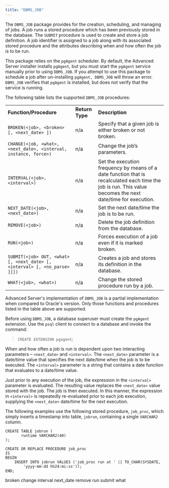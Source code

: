 ```yaml
---
title: "DBMS_JOB"
---
```


The `DBMS_JOB` package provides for the creation, scheduling, and managing of jobs. A job runs a stored procedure which has been previously stored in the database. The `SUBMIT` procedure is used to create and store a job definition. A job identifier is assigned to a job along with its associated stored procedure and the attributes describing when and how often the job is to be run.

This package relies on the `pgAgent` scheduler. By default, the Advanced Server installer installs `pgAgent`, but you must start the `pgAgent` service manually prior to using `DBMS_JOB`. If you attempt to use this package to schedule a job after un-installing `pgAgent, DBMS_JOB` will throw an error. `DBMS_JOB` verifies that `pgAgent` is installed, but does not verify that the service is running.

The following table lists the supported `DBMS_JOB` procedures:

|                                                                            |                 |                                                                                                                                                             |
| -------------------------------------------------------------------------- | --------------- | ----------------------------------------------------------------------------------------------------------------------------------------------------------- |
| **Function/Procedure**                                                     | **Return Type** | **Description**                                                                                                                                             |
| `BROKEN(<job>, <broken> [, <next_date> ])`                                 | n/a             | Specify that a given job is either broken or not broken.                                                                                                    |
| `CHANGE(<job, <what>, <next_date>, <interval, instance, force>)`           | n/a             | Change the job’s parameters.                                                                                                                                |
| `INTERVAL(<job>, <interval>)`                                              | n/a             | Set the execution frequency by means of a date function that is recalculated each time the job is run. This value becomes the next date/time for execution. |
| `NEXT_DATE(<job>, <next_date>)`                                            | n/a             | Set the next date/time the job is to be run.                                                                                                                |
| `REMOVE(<job>)`                                                            | n/a             | Delete the job definition from the database.                                                                                                                |
| `RUN(<job>)`                                                               | n/a             | Forces execution of a job even if it is marked broken.                                                                                                      |
| `SUBMIT(<job> OUT, <what> [, <next_date> [, <interval> [, <no_parse> ]]])` | n/a             | Creates a job and stores its definition in the database.                                                                                                    |
| `WHAT(<job>, <what>)`                                                      | n/a             | Change the stored procedure run by a job.                                                                                                                   |

Advanced Server's implementation of `DBMS_JOB` is a partial implementation when compared to Oracle's version. Only those functions and procedures listed in the table above are supported.

Before using `DBMS_JOB`, a database superuser must create the `pgAgent` extension. Use the `psql` client to connect to a database and invoke the command:

> `CREATE EXTENSION pgagent`;

When and how often a job is run is dependent upon two interacting parameters – `<next_date>` and `<interval>`. The `<next_date>` parameter is a date/time value that specifies the next date/time when the job is to be executed. The `<interval>` parameter is a string that contains a date function that evaluates to a date/time value.

Just prior to any execution of the job, the expression in the `<interval>` parameter is evaluated. The resulting value replaces the `<next_date>` value stored with the job. The job is then executed. In this manner, the expression in `<interval>` is repeatedly re-evaluated prior to each job execution, supplying the `<next_date>` date/time for the next execution.

The following examples use the following stored procedure, `job_proc`, which simply inserts a timestamp into table, `jobrun`, containing a single `VARCHAR2` column.

```text
CREATE TABLE jobrun (
       runtime VARCHAR2(40)
);

CREATE OR REPLACE PROCEDURE job_proc
IS
BEGIN
    INSERT INTO jobrun VALUES ('job_proc run at ' || TO_CHAR(SYSDATE,
        'yyyy-mm-dd hh24:mi:ss'));
END;
```

<div class="toctree" data-maxdepth="5">

broken change interval next_date remove run submit what

</div>
